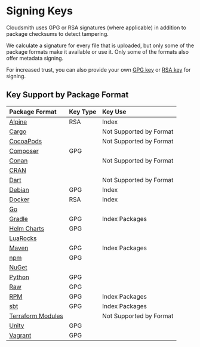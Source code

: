 # Signing Keys

Cloudsmith uses GPG or RSA signatures (where applicable) in addition to package checksums to detect tampering. 

We calculate a signature for every file that is uploaded, but only some of the package formats make it available or use it. Only some of the formats also offer metadata signing.

For increased trust, you can also provide your own [GPG key](/repositories/repository-settings#custom-gpg-signing-key) or [RSA key](/repositories/repository-settings#custom-rsa-signing-key) for signing.

## Key Support by Package Format

|Package Format|Key Type|Key Use|
|:--|:--|:--|
|[Alpine](/formats/alpine-repository)|RSA|Index|
|[Cargo](/formats/cargo-registry)||Not Supported by Format|
|[CocoaPods](/formats/cocoapods-repository)||Not Supported by Format|
|[Composer](/formats/composer-repository)|GPG||
|[Conan](/formats/conan-repository)||Not Supported by Format|
|[CRAN](/formats/cran-repository)|||
|[Dart](/formats/dart-repository)||Not Supported by Format|
|[Debian](/formats/debian-repository)|GPG|Index|
|[Docker](/formats/docker-registry)|RSA|Index|
|[Go](/formats/go-registry)|||
|[Gradle](/formats/gradle-repository)|GPG|Index Packages|
|[Helm Charts](/formats/helm-chart-repository)|GPG||
|[LuaRocks](/formats/luarocks-repository)|||
|[Maven](/formats/maven-repository)|GPG|Index Packages|
|[npm](/formats/npm-registry)|GPG||
|[NuGet](/formats/nuget-feed/)|||
|[Python](/formats/python-repository)|GPG||
|[Raw](/formats/raw-repository)|GPG||
|[RPM](/formats/redhat-repository)|GPG|Index Packages|
|[sbt](/formats/sbt-repository)|GPG|Index Packages|
|[Terraform Modules](/formats/terraform-modules-repository)||Not Supported by Format|
|[Unity](/formats/unity-registry)|GPG||
|[Vagrant](/formats/vagrant-repository)|GPG||